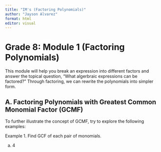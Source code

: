 ```yaml
---
title: "IM's (Factoring Polynomials)"
author: "Jayson Alvarez"
format: html
editor: visual
---
```


# Grade 8: Module 1 (Factoring Polynomials)

This module will help you break an expression into different factors and answer the topical question, "What algerbraic expressions can be factored?" Through factoring, we can rewrite the polynomials into simpler form.

## A. Factoring Polynomials with Greatest Common Monomial Factor (GCMF)

To further illustrate the concept of GCMF, try to explore the following examples:

Example 1. Find GCF of each pair of monomials.

a. 4
